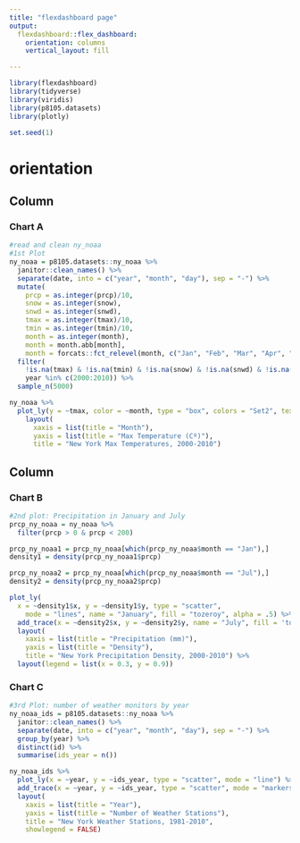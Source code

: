 ```yaml
---
title: "flexdashboard page"
output:
  flexdashboard::flex_dashboard:
    orientation: columns
    vertical_layout: fill

---
```


```r
library(flexdashboard)
library(tidyverse)
library(viridis)
library(p8105.datasets)
library(plotly)

set.seed(1)
```

# orientation

Column {data-width=500}
-----------------------------------------------------------------------

### Chart A

```r
#read and clean ny_noaa
#1st Plot
ny_noaa = p8105.datasets::ny_noaa %>% 
  janitor::clean_names() %>% 
  separate(date, into = c("year", "month", "day"), sep = "-") %>% 
  mutate(
    prcp = as.integer(prcp)/10,
    snow = as.integer(snow),
    snwd = as.integer(snwd),
    tmax = as.integer(tmax)/10,
    tmin = as.integer(tmin)/10, 
    month = as.integer(month), 
    month = month.abb[month],
    month = forcats::fct_relevel(month, c("Jan", "Feb", "Mar", "Apr", "May", "Jun", "Jul", "Aug", "Sep", "Oct", "Nov", "Dec"))) %>% 
  filter(
    !is.na(tmax) & !is.na(tmin) & !is.na(snow) & !is.na(snwd) & !is.na(prcp),
    year %in% c(2000:2010)) %>% 
  sample_n(5000)

ny_noaa %>% 
  plot_ly(y = ~tmax, color = ~month, type = "box", colors = "Set2", text = ~year) %>% 
    layout(
      xaxis = list(title = "Month"), 
      yaxis = list(title = "Max Temperature (Cº)"),
      title = "New York Max Temperatures, 2000-2010")
```

Column {data-width=500}
-----------------------------------------------------------------------

### Chart B

```r
#2nd plot: Precipitation in January and July
prcp_ny_noaa = ny_noaa %>% 
  filter(prcp > 0 & prcp < 200) 

prcp_ny_noaa1 = prcp_ny_noaa[which(prcp_ny_noaa$month == "Jan"),]
density1 = density(prcp_ny_noaa1$prcp)

prcp_ny_noaa2 = prcp_ny_noaa[which(prcp_ny_noaa$month == "Jul"),]
density2 = density(prcp_ny_noaa2$prcp)

plot_ly(
  x = ~density1$x, y = ~density1$y, type = "scatter", 
    mode = "lines", name = "January", fill = "tozeroy", alpha = .5) %>% 
  add_trace(x = ~density2$x, y = ~density2$y, name = "July", fill = 'tozeroy') %>%
  layout(
    xaxis = list(title = "Precipitation (mm)"),
    yaxis = list(title = "Density"),
    title = "New York Precipitation Density, 2000-2010") %>% 
  layout(legend = list(x = 0.3, y = 0.9))
```

### Chart C

```r
#3rd Plot: number of weather monitors by year
ny_noaa_ids = p8105.datasets::ny_noaa %>% 
  janitor::clean_names() %>% 
  separate(date, into = c("year", "month", "day"), sep = "-") %>% 
  group_by(year) %>% 
  distinct(id) %>% 
  summarise(ids_year = n())

ny_noaa_ids %>% 
  plot_ly(x = ~year, y = ~ids_year, type = "scatter", mode = "line") %>% 
  add_trace(x = ~year, y = ~ids_year, type = "scatter", mode = "markers") %>% 
  layout(
    xaxis = list(title = "Year"),
    yaxis = list(title = "Number of Weather Stations"),
    title = "New York Weather Stations, 1981-2010",
    showlegend = FALSE)
```